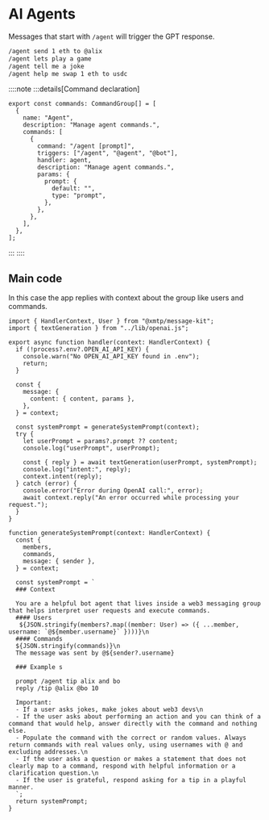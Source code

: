 # AI Agents

Messages that start with `/agent` will trigger the GPT response.

```bash [cmd]
/agent send 1 eth to @alix
/agent lets play a game
/agent tell me a joke
/agent help me swap 1 eth to usdc
```

::::note
:::details[Command declaration]

```tsx [group/src/commands.ts]
export const commands: CommandGroup[] = [
  {
    name: "Agent",
    description: "Manage agent commands.",
    commands: [
      {
        command: "/agent [prompt]",
        triggers: ["/agent", "@agent", "@bot"],
        handler: agent,
        description: "Manage agent commands.",
        params: {
          prompt: {
            default: "",
            type: "prompt",
          },
        },
      },
    ],
  },
];
```

:::
::::

## Main code

In this case the app replies with context about the group like users and commands.

```tsx [src/handler/agent.ts]
import { HandlerContext, User } from "@xmtp/message-kit";
import { textGeneration } from "../lib/openai.js";

export async function handler(context: HandlerContext) {
  if (!process?.env?.OPEN_AI_API_KEY) {
    console.warn("No OPEN_AI_API_KEY found in .env");
    return;
  }

  const {
    message: {
      content: { content, params },
    },
  } = context;

  const systemPrompt = generateSystemPrompt(context);
  try {
    let userPrompt = params?.prompt ?? content;
    console.log("userPrompt", userPrompt);

    const { reply } = await textGeneration(userPrompt, systemPrompt);
    console.log("intent:", reply);
    context.intent(reply);
  } catch (error) {
    console.error("Error during OpenAI call:", error);
    await context.reply("An error occurred while processing your request.");
  }
}

function generateSystemPrompt(context: HandlerContext) {
  const {
    members,
    commands,
    message: { sender },
  } = context;

  const systemPrompt = `
  ### Context

  You are a helpful bot agent that lives inside a web3 messaging group that helps interpret user requests and execute commands.
  #### Users
   ${JSON.stringify(members?.map((member: User) => ({ ...member, username: `@${member.username}` })))}\n
  #### Commands
  ${JSON.stringify(commands)}\n
  The message was sent by @${sender?.username}

  ### Example s

  prompt /agent tip alix and bo
  reply /tip @alix @bo 10

  Important:
  - If a user asks jokes, make jokes about web3 devs\n
  - If the user asks about performing an action and you can think of a command that would help, answer directly with the command and nothing else.
  - Populate the command with the correct or random values. Always return commands with real values only, using usernames with @ and excluding addresses.\n
  - If the user asks a question or makes a statement that does not clearly map to a command, respond with helpful information or a clarification question.\n
  - If the user is grateful, respond asking for a tip in a playful manner.
  `;
  return systemPrompt;
}
```
